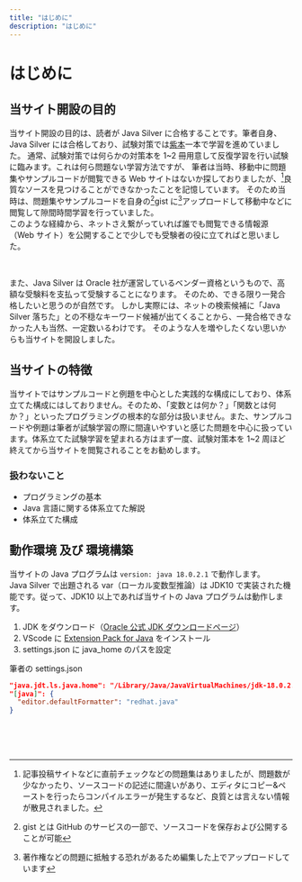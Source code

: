 ```yaml
---
title: "はじめに"
description: "はじめに"
---
```


# はじめに

## 当サイト開設の目的

当サイト開設の目的は、読者が Java Silver に合格することです。筆者自身、Java Silver には合格しており、試験対策では[紫本](https://www.shoeisha.co.jp/book/detail/9784798164717)一本で学習を進めていました。
通常、試験対策では何らかの対策本を 1~2 冊用意して反復学習を行い試験に臨みます。これは何ら問題ない学習方法ですが、
筆者は当時、移動中に問題集やサンプルコードが閲覧できる Web サイトはないか探しておりましたが、[^1]良質なソースを見つけることができなかったことを記憶しています。
そのため当時は、問題集やサンプルコードを自身の[^2]gist に[^3]アップロードして移動中などに閲覧して隙間時間学習を行っていました。<br />
このような経緯から、ネットさえ繋がっていれば誰でも閲覧できる情報源（Web サイト）を公開することで少しでも受験者の役に立てればと思いました。

<br />

また、Java Silver は Oracle 社が運営しているベンダー資格というもので、高額な受験料を支払って受験することになります。
そのため、できる限り一発合格したいと思うのが自然です。
しかし実際には、ネットの検索候補に「Java Silver 落ちた」との不穏なキーワード候補が出てくることから、一発合格できなかった人も当然、一定数いるわけです。
そのような人を増やしたくない思いからも当サイトを開設しました。

## 当サイトの特徴

当サイトではサンプルコードと例題を中心とした実践的な構成にしており、体系立てた構成にはしておりません。そのため、「変数とは何か？」「関数とは何か？」といったプログラミングの根本的な部分は扱いません。また、サンプルコードや例題は筆者が試験学習の際に間違いやすいと感じた問題を中心に扱っています。体系立てた試験学習を望まれる方はまず一度、試験対策本を 1~2 周ほど終えてから当サイトを閲覧されることをお勧めします。

### 扱わないこと

- プログラミングの基本
- Java 言語に関する体系立てた解説
- 体系立てた構成

## 動作環境 及び 環境構築

当サイトの Java プログラムは `version: java 18.0.2.1` で動作します。<br />
Java Silver で出題される var（ローカル変数型推論）は JDK10 で実装された機能です。従って、JDK10 以上であれば当サイトの Java プログラムは動作します。<br />

1. JDK をダウンロード（[Oracle 公式 JDK ダウンロードページ](https://www.oracle.com/jp/java/technologies/downloads/)）
2. VScode に [Extension Pack for Java](https://marketplace.visualstudio.com/items?itemName=vscjava.vscode-java-pack) をインストール
3. settings.json に java_home のパスを設定

筆者の settings.json

```json showLineNumbers copy
"java.jdt.ls.java.home": "/Library/Java/JavaVirtualMachines/jdk-18.0.2.1.jdk/Contents/Home",
"[java]": {
  "editor.defaultFormatter": "redhat.java"
}
```

<br />
<br />
<br />

[^1]: 記事投稿サイトなどに直前チェックなどの問題集はありましたが、問題数が少なかったり、ソースコードの記述に間違いがあり、エディタにコピー&ペーストを行ったらコンパイルエラーが発生するなど、良質とは言えない情報が散見されました。
[^2]: gist とは GitHub のサービスの一部で、ソースコードを保存および公開することが可能
[^3]: 著作権などの問題に抵触する恐れがあるため編集した上でアップロードしています
